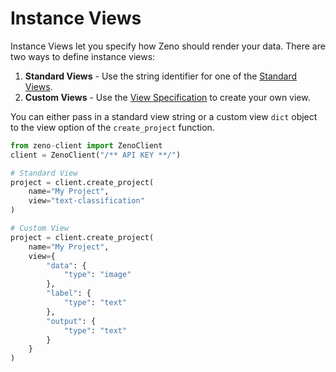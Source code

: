 # Instance Views

Instance Views let you specify how Zeno should render your data.
There are two ways to define instance views:

1. **Standard Views** - Use the string identifier for one of the [Standard Views](/docs/views/existing).
2. **Custom Views** - Use the [View Specification](/docs/views/spec) to create your own view.

You can either pass in a standard view string or a custom view `dict` object to the view option of the `create_project` function.

```python
from zeno-client import ZenoClient
client = ZenoClient("/** API KEY **/")

# Standard View
project = client.create_project(
    name="My Project",
    view="text-classification"
)

# Custom View
project = client.create_project(
    name="My Project",
    view={
        "data": {
            "type": "image"
        },
        "label": {
            "type": "text"
        },
        "output": {
            "type": "text"
        }
    }
)
```
